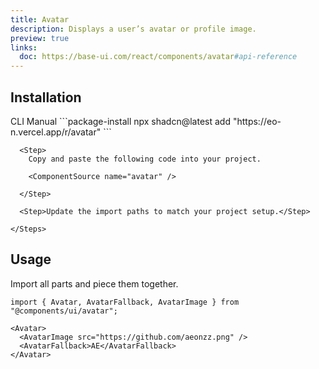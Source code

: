 ```yaml
---
title: Avatar
description: Displays a user’s avatar or profile image.
preview: true
links:
  doc: https://base-ui.com/react/components/avatar#api-reference
---
```


<ComponentTabs name="avatar-demo" />

## Installation

<CodeTabs>

  <TabsList>
    <TabsTrigger value="cli">CLI</TabsTrigger>
    <TabsTrigger value="manual">Manual</TabsTrigger>
  </TabsList>

  <TabsContent value="cli">
    ```package-install 
    npx shadcn@latest add "https://eo-n.vercel.app/r/avatar"
    ```
  </TabsContent>

  <TabsContent value="manual">
    <Steps>

      <Step>
        Copy and paste the following code into your project.

        <ComponentSource name="avatar" />

      </Step>
      
      <Step>Update the import paths to match your project setup.</Step>

    </Steps>
  </TabsContent>

</CodeTabs>

## Usage

Import all parts and piece them together.

```tsx
import { Avatar, AvatarFallback, AvatarImage } from "@components/ui/avatar";
```

```tsx
<Avatar>
  <AvatarImage src="https://github.com/aeonzz.png" />
  <AvatarFallback>AE</AvatarFallback>
</Avatar>
```
